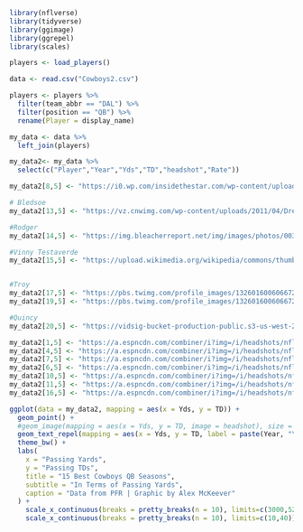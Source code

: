 ```r
library(nflverse)
library(tidyverse)
library(ggimage)
library(ggrepel)
library(scales)

```

```r
players <- load_players()
```

```r
data <- read.csv("Cowboys2.csv")
```

```r
players <- players %>% 
  filter(team_abbr == "DAL") %>%
  filter(position == "QB") %>%
  rename(Player = display_name)
```

```r
my_data <- data %>%
  left_join(players)
```

```r
my_data2<- my_data %>%
  select(c("Player","Year","Yds","TD","headshot","Rate"))
```

```r
my_data2[8,5] <- "https://i0.wp.com/insidethestar.com/wp-content/uploads/2015/09/cowboys-ctk-quarterbackpunter-danny-white-owns-11.jpg?fit=973%2C1350&ssl=1"
```

```r
# Bledsoe
my_data2[13,5] <- "https://vz.cnwimg.com/wp-content/uploads/2011/04/Drew-Bledsoe.jpg?x13210"

#Rodger
my_data2[14,5] <- "https://img.bleacherreport.net/img/images/photos/003/151/393/hi-res-3da57a4b0273c2e2fb93d1c4c6c6d2ef_crop_north.jpg?1415826103&w=3072&h=2048"

#Vinny Testaverde
my_data2[15,5] <- "https://upload.wikimedia.org/wikipedia/commons/thumb/9/92/Vinny_Testaverde_1.jpg/800px-Vinny_Testaverde_1.jpg"


#Troy
my_data2[17,5] <- "https://pbs.twimg.com/profile_images/1326016006066728960/31ta_zBu_400x400.jpg"
my_data2[19,5] <- "https://pbs.twimg.com/profile_images/1326016006066728960/31ta_zBu_400x400.jpg"

#Quincy
my_data2[20,5] <- "https://vidsig-bucket-production-public.s3-us-west-2.amazonaws.com/users/6b9363c3-4539-4024-abac-9b14e0869659/picture/1603649947619_240x240.jpg"
```

```r
my_data2[1,5] <- "https://a.espncdn.com/combiner/i?img=/i/headshots/nfl/players/full/5209.png"
my_data2[4,5] <- "https://a.espncdn.com/combiner/i?img=/i/headshots/nfl/players/full/5209.png"
my_data2[7,5] <- "https://a.espncdn.com/combiner/i?img=/i/headshots/nfl/players/full/5209.png"
my_data2[6,5] <- "https://a.espncdn.com/combiner/i?img=/i/headshots/nfl/players/full/5209.png"
my_data2[10,5] <- "https://a.espncdn.com/combiner/i?img=/i/headshots/nfl/players/full/5209.png"
my_data2[11,5] <- "https://a.espncdn.com/combiner/i?img=/i/headshots/nfl/players/full/5209.png"
my_data2[16,5] <- "https://a.espncdn.com/combiner/i?img=/i/headshots/nfl/players/full/5209.png"
```

```r
ggplot(data = my_data2, mapping = aes(x = Yds, y = TD)) +
  geom_point() +
  #geom_image(mapping = aes(x = Yds, y = TD, image = headshot), size = 0.08) +
  geom_text_repel(mapping = aes(x = Yds, y = TD, label = paste(Year, "\n", Player)),size = 2) +
  theme_bw() +
  labs(
    x = "Passing Yards",
    y = "Passing TDs",
    title = "15 Best Cowboys QB Seasons",
    subtitle = "In Terms of Passing Yards",
    caption = "Data from PFR | Graphic by Alex McKeever"
  ) +
    scale_x_continuous(breaks = pretty_breaks(n = 10), limits=c(3000,5200))
    scale_x_continuous(breaks = pretty_breaks(n = 10), limits=c(10,40))


```
